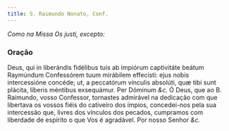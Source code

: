 ```yaml
---
title: S. Raimundo Nonato, Conf.
---
```


<em>Como na Missa Os justi, excepto:</em>


<LinkCard
  href="/missal/comum/14confessoresnaopontifices1"
  title="Confessores não Pontífices - Missa Os justi"
/>

### Oração

<div class="grid grid-cols-2 gap-5">
  <span class="text-justify">
    Deus, qui in liberándis fidélibus tuis ab impiórum captivitáte beátum
    Raymúndum Confessórem tuum mirábilem effecísti: ejus nobis intercessióne
    concéde; ut, a peccatórum vínculis absolúti, quæ tibi sunt plácita, líberis
    méntibus exsequámur. Per Dóminum <em>&c.</em>
  </span>
  <span class="text-justify">
    Ó Deus, que ao B. Raimundo, vosso Confessor, tornastes admirável na
    dedicação com que libertava os vossos fiéis do cativeiro dos ímpios,
    concedei-nos pela sua intercessão que, livres dos vínculos dos pecados,
    cumpramos com liberdade de espírito o que Vos é agradável. Por nosso Senhor
    <em>&c.</em>
  </span>
</div>
